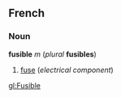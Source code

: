 ==French==
===Noun===
'''fusible''' ''m'' (''plural'' '''fusibles''')

#[[fuse]] (''electrical component'')

[[gl:Fusible]]